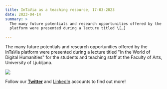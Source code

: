 ```yaml
---
title: InTaVia as a teaching resource, 17-03-2023
date: 2023-04-14
summary: >
  The many future potentials and research opportunities offered by the InTaVia
  platform were presented during a lecture titled \[…]

---
```

The many future potentials and research opportunities offered by the InTaVia platform were presented during a lecture titled "In the World of Digital Humanities" for the students and teaching staff at the Faculty of Arts, University of Ljubljana.

![](https://intavia.eu/wp-content/uploads/2023/04/IntaviaFF-blend.jpg)

Follow our [**Twitter**](https://twitter.com/projectintavia) and [LinkedIn](https://www.linkedin.com/company/project-intavia) accounts to find out more!
